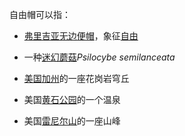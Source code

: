 自由帽可以指：

*[[弗里吉亚无边便帽|弗里吉亚无边便帽]]，象征[[自由|自由]]

*一种[[迷幻蘑菇|迷幻蘑菇]]''Psilocybe semilanceata''

*[[美国|美国]][[加州|加州]]的一座花岗岩穹丘

*美国[[黄石公园|黄石公园]]的一个温泉

*美国[[雷尼尔山|雷尼尔山]]的一座山峰

{{disambig|Z|Cat=三字译名消歧义}}
